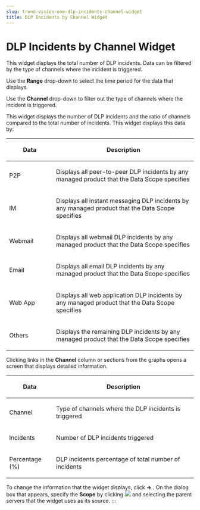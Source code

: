 ```yaml
---
slug: trend-vision-one-dlp-incidents-channel-widget
title: DLP Incidents by Channel Widget
---
```

# DLP Incidents by Channel Widget

This widget displays the total number of DLP incidents. Data can be filtered by the type of channels where the incident is triggered.

Use the **Range** drop-down to select the time period for the data that displays.

Use the **Channel** drop-down to filter out the type of channels where the incident is triggered.

This widget displays the number of DLP incidents and the ratio of channels compared to the total number of incidents. This widget displays this data by:

<table>
<colgroup>
<col style="width: 25%" />
<col style="width: 75%" />
</colgroup>
<thead>
<tr>
<th><p>Data</p></th>
<th><p>Description</p></th>
</tr>
</thead>
<tbody>
<tr>
<td><p>P2P</p></td>
<td><p>Displays all peer-to-peer DLP incidents by any managed product that the Data Scope specifies</p></td>
</tr>
<tr>
<td><p>IM</p></td>
<td><p>Displays all instant messaging DLP incidents by any managed product that the Data Scope specifies</p></td>
</tr>
<tr>
<td><p>Webmail</p></td>
<td><p>Displays all webmail DLP incidents by any managed product that the Data Scope specifies</p></td>
</tr>
<tr>
<td><p>Email</p></td>
<td><p>Displays all email DLP incidents by any managed product that the Data Scope specifies</p></td>
</tr>
<tr>
<td><p>Web App</p></td>
<td><p>Displays all web application DLP incidents by any managed product that the Data Scope specifies</p></td>
</tr>
<tr>
<td><p>Others</p></td>
<td><p>Displays the remaining DLP incidents by any managed product that the Data Scope specifies</p></td>
</tr>
</tbody>
</table>

Clicking links in the **Channel** column or sections from the graphs opens a screen that displays detailed information.

<table>
<colgroup>
<col style="width: 25%" />
<col style="width: 75%" />
</colgroup>
<thead>
<tr>
<th><p>Data</p></th>
<th><p>Description</p></th>
</tr>
</thead>
<tbody>
<tr>
<td><p>Channel</p></td>
<td><p>Type of channels where the DLP incidents is triggered</p></td>
</tr>
<tr>
<td><p>Incidents</p></td>
<td><p>Number of DLP incidents triggered</p></td>
</tr>
<tr>
<td><p>Percentage (%)</p></td>
<td><p>DLP incidents percentage of total number of incidents</p></td>
</tr>
</tbody>
</table>

To change the information that the widget displays, click **→** . On the dialog box that appears, specify the **Scope** by clicking ![](/images/w_scope=GUID-D4EAF8B9-EAFF-46C3-94FC-CA65467035B5=1=en-us=Low.webp) and selecting the parent servers that the widget uses as its source.
:::
